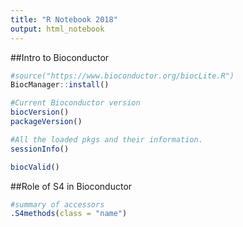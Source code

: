 ```yaml
---
title: "R Notebook 2018"
output: html_notebook
---
```


##Intro to Bioconductor

```r
#source("https://www.bioconductor.org/biocLite.R")
BiocManager::install()

#Current Bioconductor version
biocVersion()
packageVersion()

#All the loaded pkgs and their information.
sessionInfo()

biocValid()

```

##Role of S4 in Bioconductor

```r
#summary of accessors
.S4methods(class = "name")


```

